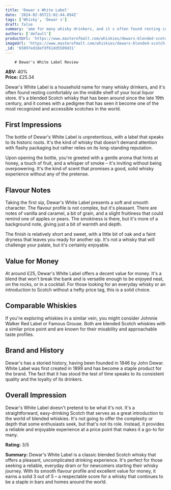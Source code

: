 ```yaml
---
title: 'Dewar s White Label'
date: '2024-02-05T21:02:44.894Z'
tags: ['Whisky', 'Dewar s']
draft: false
summary: 'ame for many whisky drinkers, and it s often found resting comfortably on the middle shelf of your local liquor store. It s a blen...'
authors: ['default']
productUrl: 'https://www.masterofmalt.com/whiskies/dewars-blended-scotch-whisky/'
imageUrl: 'https://www.masterofmalt.com/whiskies/dewars-blended-scotch-whisky.jpg'
_id: '65897ed18efdf61dd5509d31'
---
```


        # Dewar's White Label Review

**ABV:** 40%  
**Price:** £25.34

Dewar's White Label is a household name for many whisky drinkers, and it's often found resting comfortably on the middle shelf of your local liquor store. It's a blended Scotch whisky that has been around since the late 19th century, and it comes with a pedigree that has seen it become one of the most recognized and accessible scotches in the world.

## First Impressions

The bottle of Dewar's White Label is unpretentious, with a label that speaks to its historic roots. It's the kind of whisky that doesn't demand attention with flashy packaging but rather relies on its long-standing reputation.

Upon opening the bottle, you're greeted with a gentle aroma that hints at honey, a touch of fruit, and a whisper of smoke – it's inviting without being overpowering. It's the kind of scent that promises a good, solid whisky experience without any of the pretense.

## Flavour Notes

Taking the first sip, Dewar's White Label presents a soft and smooth character. The flavour profile is not complex, but it's pleasant. There are notes of vanilla and caramel, a bit of grain, and a slight fruitiness that could remind one of apples or pears. The smokiness is there, but it's more of a background note, giving just a bit of warmth and depth.

The finish is relatively short and sweet, with a little bit of oak and a faint dryness that leaves you ready for another sip. It's not a whisky that will challenge your palate, but it's certainly enjoyable.

## Value for Money

At around £25, Dewar's White Label offers a decent value for money. It's a blend that won't break the bank and is versatile enough to be enjoyed neat, on the rocks, or in a cocktail. For those looking for an everyday whisky or an introduction to Scotch without a hefty price tag, this is a solid choice.

## Comparable Whiskies

If you're exploring whiskies in a similar vein, you might consider Johnnie Walker Red Label or Famous Grouse. Both are blended Scotch whiskies with a similar price point and are known for their mixability and approachable taste profiles.

## Brand and History

Dewar's has a storied history, having been founded in 1846 by John Dewar. White Label was first created in 1899 and has become a staple product for the brand. The fact that it has stood the test of time speaks to its consistent quality and the loyalty of its drinkers.

## Overall Impression

Dewar's White Label doesn't pretend to be what it's not. It's a straightforward, easy-drinking Scotch that serves as a great introduction to the world of blended whiskies. It's not going to offer the complexity or depth that some enthusiasts seek, but that's not its role. Instead, it provides a reliable and enjoyable experience at a price point that makes it a go-to for many.

**Rating:** 3/5

**Summary:**
Dewar's White Label is a classic blended Scotch whisky that offers a pleasant, uncomplicated drinking experience. It's perfect for those seeking a reliable, everyday dram or for newcomers starting their whisky journey. With its smooth flavour profile and excellent value for money, it earns a solid 3 out of 5 – a respectable score for a whisky that continues to be a staple in bars and homes around the world.
